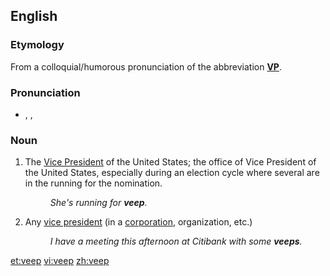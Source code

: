 ==English==

===Etymology===
From a colloquial/humorous pronunciation of the abbreviation '''[[VP]]'''.

===Pronunciation===
* {{enPR|vēp}}, {{IPA|/viːp/}}, {{X-SAMPA|/vi:p/}}
*: {{rhymes|iːp}}

===Noun===
{{en-noun}}

# {{context|informal}} The [[Vice President]] of the United States; the office of Vice President of the United States, especially during an election cycle where several are in the running for the nomination.
#: ''She's running for '''veep'''.''
# {{context|informal}} Any [[vice president]] (in a [[corporation]], organization, etc.)
#: ''I have a meeting this afternoon at Citibank with some '''veeps'''.''

[[et:veep]]
[[vi:veep]]
[[zh:veep]]